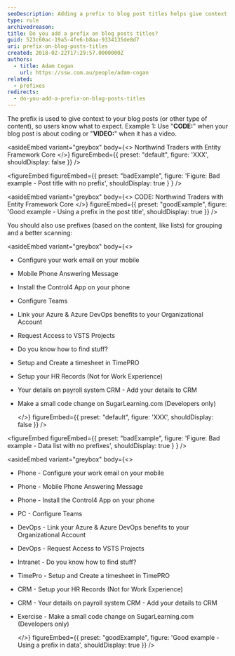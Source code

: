 ```yaml
---
seoDescription: Adding a prefix to blog post titles helps give context and clarity to users about what they can expect from the content.
type: rule
archivedreason:
title: Do you add a prefix on blog posts titles?
guid: 523c60ac-19a5-4fe6-b8aa-9334135de8d7
uri: prefix-on-blog-posts-titles
created: 2018-02-22T17:29:57.0000000Z
authors:
  - title: Adam Cogan
    url: https://ssw.com.au/people/adam-cogan
related:
  - prefixes
redirects:
  - do-you-add-a-prefix-on-blog-posts-titles
---
```


The prefix is used to give context to your blog posts (or other type of content), so users know what to expect.
Example 1: Use "**CODE:**" when your blog post is about coding or "**VIDEO:**" when it has a video.

<asideEmbed
  variant="greybox"
  body={<>
    Northwind Traders with Entity Framework Core
  </>}
  figureEmbed={{
    preset: "default",
    figure: 'XXX',
    shouldDisplay: false
  }}
/>

<figureEmbed figureEmbed={{
  preset: "badExample",
  figure: 'Figure: Bad example - Post title with no prefix',
  shouldDisplay: true
} } />


<asideEmbed
  variant="greybox"
  body={<>
    CODE: Northwind Traders with Entity Framework Core
  </>}
  figureEmbed={{
    preset: "goodExample",
    figure: 'Good example - Using a prefix in the post title',
    shouldDisplay: true
  }}
/>

You should also use prefixes (based on the content, like lists) for grouping and a better scanning:

<asideEmbed
  variant="greybox"
  body={<>
    
* Configure your work email on your mobile
* Mobile Phone Answering Message
* Install the Control4 App on your phone
* Configure Teams
* Link your Azure & Azure DevOps benefits to your Organizational Account
* Request Access to VSTS Projects
* Do you know how to find stuff?
* Setup and Create a timesheet in TimePRO
* Setup your HR Records (Not for Work Experience)
* Your details on payroll system CRM - Add your details to CRM
* Make a small code change on SugarLearning.com (Developers only)

  </>}
  figureEmbed={{
    preset: "default",
    figure: 'XXX',
    shouldDisplay: false
  }}
/>

<figureEmbed figureEmbed={{
  preset: "badExample",
  figure: 'Figure: Bad example - Data list with no prefixes',
  shouldDisplay: true
} } />


<asideEmbed
  variant="greybox"
  body={<>
    
* Phone - Configure your work email on your mobile
* Phone - Mobile Phone Answering Message
* Phone - Install the Control4 App on your phone
* PC - Configure Teams
* DevOps - Link your Azure & Azure DevOps benefits to your Organizational Account
* DevOps - Request Access to VSTS Projects
* Intranet - Do you know how to find stuff?
* TimePro - Setup and Create a timesheet in TimePRO
* CRM - Setup your HR Records (Not for Work Experience)
* CRM - Your details on payroll system CRM - Add your details to CRM
* Exercise - Make a small code change on SugarLearning.com (Developers only)

  </>}
  figureEmbed={{
    preset: "goodExample",
    figure: 'Good example - Using a prefix in data',
    shouldDisplay: true
  }}
/>